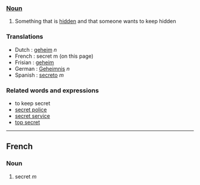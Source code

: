 ===[[Noun]]===
#Something that is [[hidden]] and that someone wants to keep hidden
===Translations===
* Dutch : [[geheim]] ''n''
* French : secret m (on this page)
* Frisian : [[geheim]]
* German : [[Geheimnis]] ''n''
* Spanish : [[secreto]] ''m''
===Related words and expressions===
* to keep secret
* [[secret police]]
* [[secret service]]
* [[top secret]]
----
==French==
===Noun===
# secret ''m''